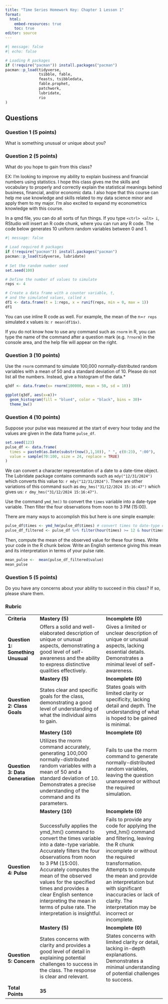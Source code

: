```yaml
---
title: "Time Series Homework Key: Chapter 1 Lesson 1"
format: 
  html:
    embed-resources: true
    toc: true
editor: source
---
```


```r
#| message: false
#| echo: false

# Loading R packages
if (!require("pacman")) install.packages("pacman")
pacman::p_load(tidyverse, 
               tsibble, fable,
               feasts, tsibbledata,
               fable.prophet,
               patchwork,
               lubridate, 
               rio 
)
```

## Questions

### Question 1 (5 points)

What is something unusual or unique about you?

::: {.callout-note icon="false" title="Answer"}
<!-- Delete this and put your answer here. The three colons mark the end of your answer. -->
:::

### Question 2 (5 points)

What do you hope to gain from this class?

::: {.callout-note icon="false" title="Answer"}
EX: I'm looking to improve my ability to explain business and financial numbers using statistics. I hope this class gives me the skills and vocabulary to properly and correctly explain the statistical meanings behind business, financial, and/or economic data. I also hope that this course can help me use knowledge and skills related to my data science minor and apply them to my major. I'm also excited to expand my econometrics knowledge with this course. 
:::

<!-- The following tip can help you complete Exercise 3 -->

::: {.callout-tip title="Tip for Exercise 3"}
In a qmd file, you can do all sorts of fun things. If you type `<ctrl> <alt> i`, RStudio will insert an R code chunk, where you can run any R code. The code below generates 10 uniform random variables between 0 and 1.

```r
#| message: false

# Load required R packages
if (!require("pacman")) install.packages("pacman")
pacman::p_load(tidyverse, lubridate)
               
# Set the random number seed
set.seed(100)

# Define the number of values to simulate
reps <- 4

# Create a data frame with a counter variable, t, 
# and the simulated values, called x
df1 <- data.frame(t = 1:reps, x = runif(reps, min = 0, max = 1))
df1
```

You can use inline R code as well. For example, the mean of the n=`r reps` simulated x values is: `r mean(df1$x)`.

If you do not know how to use any command such as `rnorm` in R, you can type the name of the command after a question mark (e.g. `?rnorm`) in the console area, and the help file will appear on the right.
:::

### Question 3 (10 points)

Use the `rnorm` command to simulate 100,000 normally-distributed random variables with a mean of 50 and a standard deviation of 10. Please do not list all the numbers. Instead, give a histogram of the data.\*

::: {.callout-note icon="false" title="Answer"}
```r
q3df <- data.frame(x= rnorm(100000, mean = 50, sd = 10))

ggplot(q3df, aes(x=x))+
  geom_histogram(fill = "blue4", color = "black", bins = 30)+
  theme_bw()
```
:::

### Question 4 (10 points)

Suppose your pulse was measured at the start of every hour today and the values are given in the data frame `pulse_df`.

```r
set.seed(123)
pulse_df <- data.frame(
  times = paste0(as.Date(substr(now(),1,10)), " ", c(0:23), ":00"),
  value = sample(70:100, size = 24, replace = TRUE)
)
```

We can convert a character representation of a date to a date-time object. The Lubridate package contains commands such as `mdy("12/31/2024")` which converts this value to: `r mdy("12/31/2024")`. There are other variations of this command such as `dmy_hms("31/12/2024 15:16:47")` which gives us: `r dmy_hms("31/12/2024 15:16:47")`.

Use the command `ymd_hm()` to convert the `times` variable into a date-type variable. Then filter the four observations from noon to 3 PM (15:00).

There are many ways to accomplish this but here is one simple example:

```r
pulse_df$times <- ymd_hm(pulse_df$times) # convert times to date-type data
pulse_df_filtered <- pulse_df %>% filter(hour(times) >= 12 & hour(times) <= 15) # using the hour() function from lubridate we look at just the hour section of the 'times' variable and then filter to values between 12 and 15
```

Then, compute the mean of the observed value for these four times. Write your code in the R chunk below. Write an English sentence giving this mean and its interpretation in terms of your pulse rate.

::: {.callout-note icon="false" title="Answer"}
```r
mean_pulse <-  mean(pulse_df_filtered$value)
mean_pulse
```

<!-- Write an English sentence interpreting the mean, which includes an inline R chunk that gives its value. -->
:::

### Question 5 (5 points)

Do you have any concerns about your ability to succeed in this class? If so, please share them.

::: {.callout-note icon="false" title="Answer"}
<!-- Delete this and put your answer here. The three colons mark the end of your answer. -->
:::

### Rubric

+----------------------------------------+--------------------------------------------------------------------------------------------------------------------------------------------------------------------------------------------------------------------------------------------------------------------------------------------------------------------------------------------------------------------------+-----------------------------------------------------------------------------------------------------------------------------------------------------------------------------------------------------------------------------------------------------------------------------------------------------------------------+
| **Criteria**                           | **Mastery (5)**                                                                                                                                                                                                                                                                                                                                                          | **Incomplete (0)**                                                                                                                                                                                                                                                                                                    |
+----------------------------------------+--------------------------------------------------------------------------------------------------------------------------------------------------------------------------------------------------------------------------------------------------------------------------------------------------------------------------------------------------------------------------+-----------------------------------------------------------------------------------------------------------------------------------------------------------------------------------------------------------------------------------------------------------------------------------------------------------------------+
| #### **Question 1: Something Unusual** | Offers a solid and well-elaborated description of unique or unusual aspects, demonstrating a good level of self-awareness and the ability to express distinctive qualities effectively.                                                                                                                                                                                  | Gives a limited or unclear description of unique or unusual aspects, lacking essential details. Demonstrates a minimal level of self-awareness.                                                                                                                                                                       |
+----------------------------------------+--------------------------------------------------------------------------------------------------------------------------------------------------------------------------------------------------------------------------------------------------------------------------------------------------------------------------------------------------------------------------+-----------------------------------------------------------------------------------------------------------------------------------------------------------------------------------------------------------------------------------------------------------------------------------------------------------------------+
|                                        | **Mastery (5)**                                                                                                                                                                                                                                                                                                                                                          | **Incomplete (0)**                                                                                                                                                                                                                                                                                                    |
+----------------------------------------+--------------------------------------------------------------------------------------------------------------------------------------------------------------------------------------------------------------------------------------------------------------------------------------------------------------------------------------------------------------------------+-----------------------------------------------------------------------------------------------------------------------------------------------------------------------------------------------------------------------------------------------------------------------------------------------------------------------+
| #### **Question 2: Class Goals**       | States clear and specific goals for the class, demonstrating a good level of understanding of what the individual aims to gain.                                                                                                                                                                                                                                          | States goals with limited clarity or specificity, lacking detail and depth. The understanding of what is hoped to be gained is minimal.                                                                                                                                                                               |
+----------------------------------------+--------------------------------------------------------------------------------------------------------------------------------------------------------------------------------------------------------------------------------------------------------------------------------------------------------------------------------------------------------------------------+-----------------------------------------------------------------------------------------------------------------------------------------------------------------------------------------------------------------------------------------------------------------------------------------------------------------------+
|                                        | **Mastery (10)**                                                                                                                                                                                                                                                                                                                                                         | **Incomplete (0)**                                                                                                                                                                                                                                                                                                    |
+----------------------------------------+--------------------------------------------------------------------------------------------------------------------------------------------------------------------------------------------------------------------------------------------------------------------------------------------------------------------------------------------------------------------------+-----------------------------------------------------------------------------------------------------------------------------------------------------------------------------------------------------------------------------------------------------------------------------------------------------------------------+
| #### **Question 3: Data Generation**   | Utilizes the rnorm command accurately, generating 100,000 normally-distributed random variables with a mean of 50 and a standard deviation of 10. Demonstrates a precise understanding of the command and its parameters.                                                                                                                                                | Fails to use the rnorm command to generate normally-distributed random variables, leaving the question unanswered or without the required simulation.                                                                                                                                                                 |
+----------------------------------------+--------------------------------------------------------------------------------------------------------------------------------------------------------------------------------------------------------------------------------------------------------------------------------------------------------------------------------------------------------------------------+-----------------------------------------------------------------------------------------------------------------------------------------------------------------------------------------------------------------------------------------------------------------------------------------------------------------------+
|                                        | **Mastery (10)**                                                                                                                                                                                                                                                                                                                                                         | **Incomplete (0)**                                                                                                                                                                                                                                                                                                    |
+----------------------------------------+--------------------------------------------------------------------------------------------------------------------------------------------------------------------------------------------------------------------------------------------------------------------------------------------------------------------------------------------------------------------------+-----------------------------------------------------------------------------------------------------------------------------------------------------------------------------------------------------------------------------------------------------------------------------------------------------------------------+
| #### **Question 4: Pulse**             | Successfully applies the ymd_hm() command to convert the times variable into a date-type variable. Accurately filters the four observations from noon to 3 PM (15:00). Accurately computes the mean of the observed values for the specified times and provides a clear English sentence interpreting the mean in terms of pulse rate. The interpretation is insightful. | Fails to provide any code for applying the ymd_hm() command and filtering, leaving the R chunk incomplete or without the required transformation. Attempts to compute the mean and provide an interpretation but with significant inaccuracies or lack of clarity. The interpretation may be incorrect or incomplete. |
+----------------------------------------+--------------------------------------------------------------------------------------------------------------------------------------------------------------------------------------------------------------------------------------------------------------------------------------------------------------------------------------------------------------------------+-----------------------------------------------------------------------------------------------------------------------------------------------------------------------------------------------------------------------------------------------------------------------------------------------------------------------+
|                                        | **Mastery (5)**                                                                                                                                                                                                                                                                                                                                                          | **Incomplete (0)**                                                                                                                                                                                                                                                                                                    |
+----------------------------------------+--------------------------------------------------------------------------------------------------------------------------------------------------------------------------------------------------------------------------------------------------------------------------------------------------------------------------------------------------------------------------+-----------------------------------------------------------------------------------------------------------------------------------------------------------------------------------------------------------------------------------------------------------------------------------------------------------------------+
| #### **Question 5: Concern**           | States concerns with clarity and provides a good level of detail in explaining potential challenges to success in the class. The response is clear and relevant.                                                                                                                                                                                                         | States concerns with limited clarity or detail, lacking in-depth explanations. Demonstrates a minimal understanding of potential challenges to success.                                                                                                                                                               |
+----------------------------------------+--------------------------------------------------------------------------------------------------------------------------------------------------------------------------------------------------------------------------------------------------------------------------------------------------------------------------------------------------------------------------+-----------------------------------------------------------------------------------------------------------------------------------------------------------------------------------------------------------------------------------------------------------------------------------------------------------------------+
| **Total Points**                       | **35**                                                                                                                                                                                                                                                                                                                                                                   |                                                                                                                                                                                                                                                                                                                       |
+----------------------------------------+--------------------------------------------------------------------------------------------------------------------------------------------------------------------------------------------------------------------------------------------------------------------------------------------------------------------------------------------------------------------------+-----------------------------------------------------------------------------------------------------------------------------------------------------------------------------------------------------------------------------------------------------------------------------------------------------------------------+
